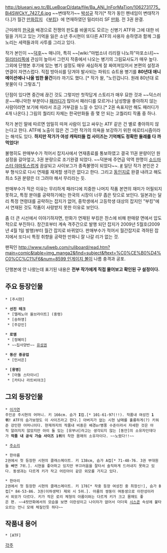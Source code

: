 http://blueani.wo.tc/BLueBoarD/data/file/Ba_ANi_InForMaTion/1062731775_Bi4SWCkY_7427_6.jpg
~~변태작가~~ [[박성규]] 작가[* 작가 동인 펜네임이 변태작가다.]가 월간 [[만화잡지]] 《[[부킹]]》에 연재하였던 밀리터리 SF [[만화]]. 전 3권 완결.

근미래의 [[한국]]을 배경으로 전쟁의 판도를 바꿀지도 모르는 신병기 ATF와 그에 대한 비밀을 가지고 있는 기억을 잃은 소년 주시현이 또다른 ATF의 사용자 송하영과 함께 그를 노리는 세력들과의 사투를 그리고 있다.

작가 본인이 ~~[[덕후]]~~ 매니아, 특히 ~~[wiki:"마법소녀 리리컬 나노하"마포소녀]~~ [[밀리터리]]쪽에 관심이 높아서 그런지 작중에서 나오는 병기의 그림묘사도가 매우 높다. 그외에 단행본 후기에 있는 병기 설정도 매우 새심하게 잘 짜여져있어서 본편의 설정과 연결이 자연스럽다. 직접 방아쇠를 당겨야 발사되는 파워드 슈트용 병기를 '''80년대 애니메이션에나 나올 법한 물건'''이라 까기도 했다. [* 작가 왈, "노린겁니다. 원래 80년대 로봇물이 다 그렇죠."]

단점이 있다면 중간에 끊긴 것도 그렇지만 첫작답게 스토리가 매우 묘한 것과 ~~덕스러운~~매니악한 부분이나 [[패러디]]가 많아서 패러디를 모르거나 남성향을 좋아하지 않는 사람이라면 보기에 따라서 조금 거부감을 느낄 수 있다.[* 2권 속표지만 해도 패러디가 4개 나온다.] 그림의 퀄리티 자체는 한국만화들 중 몇 안 되는 고퀄리티 작품 중 하나.

작가 본인 말에 따르면 엄밀히 따져 사람이 입고 싸우는 ATF 같은 건 별로 좋아하지 않는다고 한다. ATF에 노출이 많은 건 그런 작가의 의욕을 보강하기 위한 에로티시즘이라는 해석도 있다. '''하지만 작가가 여성 캐릭터들 컵 사이즈는 기억해도 정확한 둘레를 다 까먹었다!'''
 
불행히도 판매부수가 적어서 잡지사에서 연재종료를 통보하였고 결국 11권 분량이던 원 설정을 갈아엎고, 3권 분량으로 조기완결 되었다. ~~덕분에 주연급 악역 한명이 [[소드마스터 야마토]]스럽게 끔살되고 사이보그가 종족불명이 되었다~~. [http://su37.egloos.com/2552516 #] 일단 작가 본인은 2부 형식으로 다시 연재를 재게할 생각은 없다고 한다. 그리고 [[동인지]]로 완결 내려고 해도 최소 5권 분량은 더 그려야 해서 무리라는 듯. 

판매부수가 적은 이유는 무리하게 패러디에 치중한 나머지 작품 본연의 재미가 어필되지 못하고, 특정 분야를 공략하기에는 한국의 시장이 너무 좁은 탓으로 보인다. 일본과는 달리 특정 연령대를 공략하는 잡지가 없어, 중학생에서 고등학생 대상의 잡지인 "부킹"에서 연재된 것도 작품이 사랑받지 못한 이유로 보인다. 

좀 더 큰 시선에서 이야기하자면, 만화가 연재된 부킹은 찬스에 비해 판매량 면에서 압도적으로 부진하다. 창간호부터 계속 격주간으로 발행 되던 잡지가 2009년 5월호(2009년 4월 1일 발행)부터 월간 잡지로 바뀌었다. 판매부수가 적어서 월간잡지로 격하된 잡지에서 또다시 특정 취향을 공략한 만화니 잘 나갈 리가 없는 것.

팬픽인 [[http://www.ruliweb.com/ruliboard/read.htm?main=comic&table=img_manga2&find=subject&ftext=%C0%CE%B0%D4%C0%CC%C1%F6&num=8599 인게이지 볼]]이 나름 충격과 공포. 

단행본에 안 나왔는데 표기된 내용은 '''전부 작가에게 직접 물어보고 확인된 구 설정이다.'''

== 주요 등장인물 ==
 * [주시현]

 * '''선진 테크'''
  * [엘레노아 올브라이트] (중령)
  * [송하영]
  * [주강인]

 * '''로엠'''
  * [정혜미]
  * ~~집사양반~~ [[유성권]]

 * '''동산 중공업'''
  * [민서은]

 * '''[용병]'''
  * [아돌 스타이너]
  * [카티나 라트비야크]

== 그외 등장인물 ==
 * [[이가연]]
 주인공 주시현의 어머니. 키 166cm. 슴가 '''I'''컵.[* 101-61-97(!!). 작품내 여성진 '''1위!''' ATF의 슴가보정도 이 사이즈라고 한다.] 아버지가 없는 시현 남매를 훌륭하게(?) 키워준 강인한 어머니이다. 현재까지의 작품내 비중은 배경or병풍 수준이라서 자세한 것은 아직 알려지지 않았지만 아이 둘 있는 [유부녀]라고는 생각되지 않는 [동안]의 소유자인데다가 '''작품 내 공식 가슴 사이즈 1위'''의 착한 몸매의 소유자이다. ~~노렸다!!~~

 * [[주소리]]

 * 한아름
 2권에서 첫 등장한 시현의 클래스메이트. 키 138cm, 슴가 A컵[* 71-48-76. 3권 부대원들 빼면 7위.]. 시현을 좋아하고 있지만 부끄러움을 잘타서 솔직하게 드러내지 못하고 있다. 동생과는 다르게 키가 작고 어린아이 같은 외모를 가지고 있다. 

 * 한아리
 2권에서 첫 등장한 시현의 클래스메이트. 키 178[* 작중 등장 여성진 중 최장신!], 슴가 B컵[* 84-53-86. 3권(이하생략) 제외 시 5위.]. 아름의 쌍둥이 여동생으로 이란성이라서 외모가 다르다. 키가 작은 로리 체형의 아름이와는 다르게 키가 크고 몸매도 좋은 편. ~~4컷만화에서의 모습을 보면 이란성이고 나이차가 없어서 더더욱 [[시스콘]] 속성에 불타오르는 언니 모에 체질인듯 하다~~

== 작품내 용어 ==
 * [ATF]




[[각주]]
